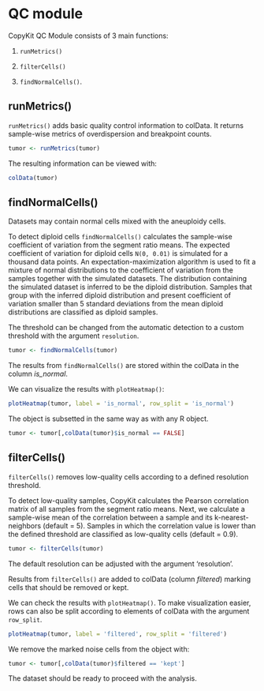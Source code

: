 # QC module

CopyKit QC Module consists of 3 main functions: 

1) `runMetrics()`

2) `filterCells()` 

3) `findNormalCells()`.

## runMetrics()

`runMetrics()` adds basic quality control information to colData. 
It returns sample-wise metrics of overdispersion and breakpoint counts.

```r
tumor <- runMetrics(tumor)
```

The resulting information can be viewed with:
```r
colData(tumor)
```

## findNormalCells()

Datasets may contain normal cells mixed with the aneuploidy cells. 

To detect diploid cells `findNormalCells()` calculates the sample-wise coefficient of variation from the segment ratio means. 
The expected coefficient of variation for diploid cells `N(0, 0.01)` is simulated for a thousand data points. 
An expectation-maximization algorithm is used to fit a mixture of normal distributions to the coefficient of variation from the samples together with the simulated datasets. 
The distribution containing the simulated dataset is inferred to be the diploid distribution. 
Samples that group with the inferred diploid distribution and present coefficient of variation smaller than 5 standard deviations from the mean diploid distributions are classified as diploid samples.

The threshold can be changed from the automatic detection to a custom threshold with the argument `resolution`.
<!-- need to describe what you mean can be changes and how the change effects it.-->

```r
tumor <- findNormalCells(tumor)
```

The results from `findNormalCells()` are stored within the colData in the column _is_normal_.

We can visualize the results with `plotHeatmap()`:
```r
plotHeatmap(tumor, label = 'is_normal', row_split = 'is_normal')
```

The object is subsetted in the same way as with any R object.
```r
tumor <- tumor[,colData(tumor)$is_normal == FALSE]
```

## filterCells()

`filterCells()` removes low-quality cells according to a defined resolution threshold.

To detect low-quality samples, CopyKit calculates the Pearson correlation matrix of all samples from the segment ratio means. 
Next, we calculate a sample-wise mean of the correlation between a sample and its k-nearest-neighbors (default = 5). 
Samples in which the correlation value is lower than the defined threshold are classified as low-quality cells (default = 0.9). 

```r
tumor <- filterCells(tumor)
```

The default resolution can be adjusted with the argument 'resolution'.
<!-- need to describe what you mean can be changes and how the change effects it.-->

Results from `filterCells()` are added to colData (column _filtered_) marking cells that should be removed or kept.

We can check the results with `plotHeatmap()`. To make visualization easier, rows can also be split according to elements of colData with the argument `row_split`.

```r
plotHeatmap(tumor, label = 'filtered', row_split = 'filtered')
```

We remove the marked noise cells from the object with:

```r
tumor <- tumor[,colData(tumor)$filtered == 'kept']
```

The dataset should be ready to proceed with the analysis.
